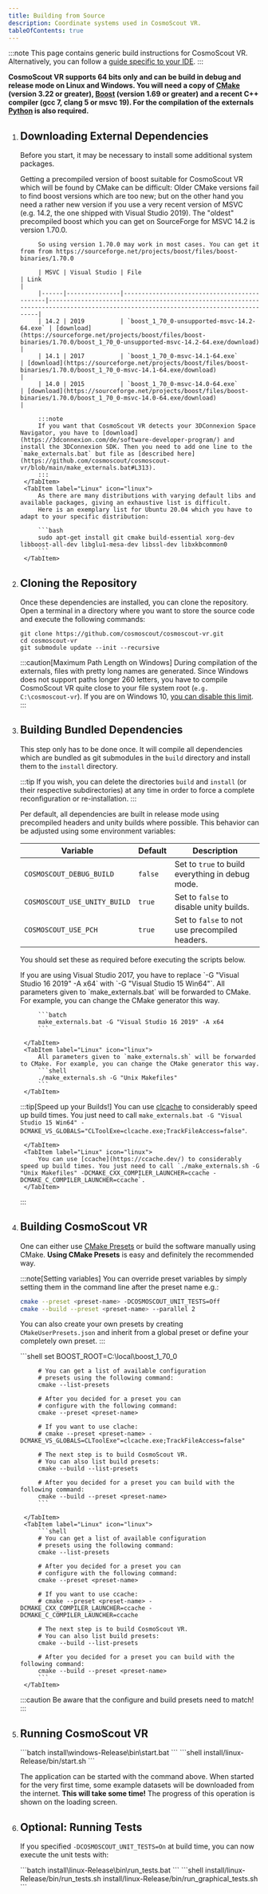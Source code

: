 ```yaml
---
title: Building from Source
description: Coordinate systems used in CosmoScout VR.
tableOfContents: true
---
```



:::note
This page contains generic build instructions for CosmoScout VR. Alternatively, you can follow a [guide specific to your IDE](ide-setup.md).
:::

**CosmoScout VR supports 64 bits only and can be build in debug and release mode on Linux and Windows.
You will need a copy of [CMake](https://cmake.org/) (version 3.22 or greater), [Boost](https://www.boost.org/) (version 1.69 or greater) and a recent C++ compiler (gcc 7, clang 5 or msvc 19).
For the compilation of the externals [Python](https://www.python.org/) is also required.**

<Steps>

1. ## Downloading External Dependencies

    Before you start, it may be necessary to install some additional system packages.

    <Tabs syncKey='os'>
        <TabItem label="Windows" icon="seti:windows">
            Getting a precompiled version of boost suitable for CosmoScout VR which will be found by CMake can be difficult: Older CMake versions fail to find boost versions which are too new; but on the other hand you need a rather new version if you use a very recent version of MSVC (e.g. 14.2, the one shipped with Visual Studio 2019). The "oldest" precompiled boost which you can get on SourceForge for MSVC 14.2 is version 1.70.0.

            So using version 1.70.0 may work in most cases. You can get it from from https://sourceforge.net/projects/boost/files/boost-binaries/1.70.0

            | MSVC | Visual Studio | File                                        | Link                                                                                                                              |
            |------|---------------|---------------------------------------------|-----------------------------------------------------------------------------------------------------------------------------------|
            | 14.2 | 2019          | `boost_1_70_0-unsupported-msvc-14.2-64.exe` | [download](https://sourceforge.net/projects/boost/files/boost-binaries/1.70.0/boost_1_70_0-unsupported-msvc-14.2-64.exe/download) |
            | 14.1 | 2017          | `boost_1_70_0-msvc-14.1-64.exe`             | [download](https://sourceforge.net/projects/boost/files/boost-binaries/1.70.0/boost_1_70_0-msvc-14.1-64.exe/download)             |
            | 14.0 | 2015          | `boost_1_70_0-msvc-14.0-64.exe`             | [download](https://sourceforge.net/projects/boost/files/boost-binaries/1.70.0/boost_1_70_0-msvc-14.0-64.exe/download)             |

            :::note
            If you want that CosmoScout VR detects your 3DConnexion Space Navigator, you have to [download](https://3dconnexion.com/de/software-developer-program/) and install the 3DConnexion SDK. Then you need to add one line to the `make_externals.bat` but file as [described here](https://github.com/cosmoscout/cosmoscout-vr/blob/main/make_externals.bat#L313).
            :::
        </TabItem>
        <TabItem label="Linux" icon="linux">
            As there are many distributions with varying default libs and available packages, giving an exhaustive list is difficult.
            Here is an exemplary list for Ubuntu 20.04 which you have to adapt to your specific distribution:
            
            ```bash
            sudo apt-get install git cmake build-essential xorg-dev libboost-all-dev libglu1-mesa-dev libssl-dev libxkbcommon0
            ```
        </TabItem>
    </Tabs>

2. ## Cloning the Repository

    Once these dependencies are installed, you can clone the repository.
    Open a terminal in a directory where you want to store the source code and execute the following commands:

    ```shell
    git clone https://github.com/cosmoscout/cosmoscout-vr.git
    cd cosmoscout-vr
    git submodule update --init --recursive
    ```

    :::caution[Maximum Path Length on Windows]
    During compilation of the externals, files with pretty long names are generated. Since Windows does not support paths longer 260 letters, you have to compile CosmoScout VR quite close to your file system root (`e.g. C:\cosmoscout-vr`). If you are on Windows 10, [you can disable this limit](https://www.howtogeek.com/266621/how-to-make-windows-10-accept-file-paths-over-260-characters/).
    :::

3. ## Building Bundled Dependencies

    This step only has to be done once.
    It will compile all dependencies which are bundled as git submodules in the `build` directory and install them to the `install` directory.

    :::tip
    If you wish, you can delete the directories `build` and `install` (or their respective subdirectories) at any time in order to force a complete reconfiguration or re-installation.
    :::

    Per default, all dependencies are built in release mode using precompiled headers and unity builds where possible.
    This behavior can be adjusted using some environment variables:

    | Variable                     | Default | Description                                      |
    |------------------------------|---------|--------------------------------------------------|
    | `COSMOSCOUT_DEBUG_BUILD`     | `false` | Set to `true` to build everything in debug mode. |
    | `COSMOSCOUT_USE_UNITY_BUILD` | `true`  | Set to `false` to disable unity builds.          |
    | `COSMOSCOUT_USE_PCH`         | `true`  | Set to `false` to not use precompiled headers.   |

    You should set these as required before executing the scripts below.

    <Tabs syncKey='os'>
        <TabItem label="Windows" icon="seti:windows">
            If you are using Visual Studio 2017, you have to replace `-G "Visual Studio 16 2019" -A x64` with `-G "Visual Studio 15 Win64"`.
            All parameters given to `make_externals.bat` will be forwarded to CMake. For example, you can change the CMake generator this way.

            ```batch
            make_externals.bat -G "Visual Studio 16 2019" -A x64
            ```

        </TabItem>
        <TabItem label="Linux" icon="linux">
            All parameters given to `make_externals.sh` will be forwarded to CMake. For example, you can change the CMake generator this way.
            ```shell
            ./make_externals.sh -G "Unix Makefiles"
            ```
        </TabItem>
    </Tabs>

    :::tip[Speed up your Builds!]
    <Tabs syncKey='os'>
        <TabItem label="Windows" icon="seti:windows">
            You can use [clcache](https://github.com/frerich/clcache) to considerably speed up build times. You just need to call `make_externals.bat -G "Visual Studio 15 Win64" -DCMAKE_VS_GLOBALS="CLToolExe=clcache.exe;TrackFileAccess=false"`.

        </TabItem>
        <TabItem label="Linux" icon="linux">
            You can use [ccache](https://ccache.dev/) to considerably speed up build times. You just need to call `./make_externals.sh -G "Unix Makefiles" -DCMAKE_CXX_COMPILER_LAUNCHER=ccache -DCMAKE_C_COMPILER_LAUNCHER=ccache`.
        </TabItem>
    </Tabs>
    :::

4. ## Building CosmoScout VR

    One can either use [CMake Presets](https://cmake.org/cmake/help/v3.22/manual/cmake-presets.7.html) or build the software manually using CMake. 
    **Using CMake Presets** is easy and definitely the recommended way.

    
    :::note[Setting variables]
    You can override preset variables by simply setting them in the command line after the preset name e.g.:
    ```bash
    cmake --preset <preset-name> -DCOSMOSCOUT_UNIT_TESTS=Off
    cmake --build --preset <preset-name> --parallel 2
    ```
    You can also create your own presets by creating `CMakeUserPresets.json` and inherit from a global preset or define your completely own preset.
    :::

    <Tabs syncKey='os'>
        <TabItem label="Windows" icon="seti:windows">
            ```shell
            set BOOST_ROOT=C:\local\boost_1_70_0

            # You can get a list of available configuration
            # presets using the following command:
            cmake --list-presets

            # After you decided for a preset you can
            # configure with the following command:
            cmake --preset <preset-name>

            # If you want to use clache:
            # cmake --preset <preset-name> -DCMAKE_VS_GLOBALS=CLToolExe"=clcache.exe;TrackFileAccess=false"
            
            # The next step is to build CosmoScout VR.
            # You can also list build presets:
            cmake --build --list-presets

            # After you decided for a preset you can build with the following command:
            cmake --build --preset <preset-name>
            ```

        </TabItem>
        <TabItem label="Linux" icon="linux">
            ```shell
            # You can get a list of available configuration
            # presets using the following command:
            cmake --list-presets

            # After you decided for a preset you can
            # configure with the following command:
            cmake --preset <preset-name>

            # If you want to use ccache:
            # cmake --preset <preset-name> -DCMAKE_CXX_COMPILER_LAUNCHER=ccache -DCMAKE_C_COMPILER_LAUNCHER=ccache
            
            # The next step is to build CosmoScout VR.
            # You can also list build presets:
            cmake --build --list-presets

            # After you decided for a preset you can build with the following command:
            cmake --build --preset <preset-name>
            ```
        </TabItem>
    </Tabs>


    

    :::caution
    Be aware that the configure and build presets need to match!
    :::

5. ## Running CosmoScout VR


    <Tabs syncKey='os'>
        <TabItem label="Windows" icon="seti:windows">
            ```batch
            install\windows-Release\bin\start.bat
            ```
        </TabItem>
        <TabItem label="Linux" icon="linux">
            ```shell
            install/linux-Release/bin/start.sh
            ```
        </TabItem>
    </Tabs>

    The application can be started with the command above.
    When started for the very first time, some example datasets will be downloaded from the internet.
    **This will take some time!**
    The progress of this operation is shown on the loading screen.

6. ## Optional: Running Tests
    
    If you specified `-DCOSMOSCOUT_UNIT_TESTS=On` at build time, you can now execute the unit tests with:

    <Tabs syncKey='os'>
        <TabItem label="Windows" icon="seti:windows">
            ```batch
            install\linux-Release\bin\run_tests.bat
            ```
        </TabItem>
        <TabItem label="Linux" icon="linux">
            ```shell
            install/linux-Release/bin/run_tests.sh
            install/linux-Release/bin/run_graphical_tests.sh
            ```
        </TabItem>
    </Tabs>

</Steps>
